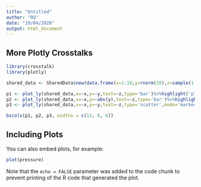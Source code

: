 ```yaml
---
title: "Untitled"
author: "RQ"
date: "19/04/2020"
output: html_document
---
```


## More Plotly Crosstalks

```r
library(crosstalk)
library(plotly)

shared_data <- SharedData$new(data.frame(x=1:10,y=rnorm(10),z=sample(1:4,10,replace = TRUE)),key = ~z)

p1 <- plot_ly(shared_data,x=~x,y=~y,text=~z,type='bar')%>%highlight('plotly_click',color='red')
p2 <- plot_ly(shared_data,x=~x,y=~abs(y),text=~z,type='bar')%>%highlight('plotly_click',color='red')
p3 <- plot_ly(shared_data,x=~x,y=~y,text=~z,type='scatter',mode='markers')%>%highlight('plotly_selected',color='red')

```
```r
bscols(p1, p2, p3, widths = c(12, 6, 6))
```







## Including Plots

You can also embed plots, for example:

```r
plot(pressure)
```

Note that the `echo = FALSE` parameter was added to the code chunk to prevent printing of the R code that generated the plot.
